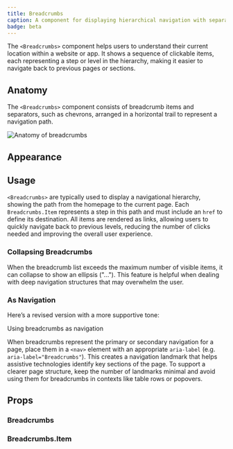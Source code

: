 ```yaml
---
title: Breadcrumbs
caption: A component for displaying hierarchical navigation with separators.
badge: beta
---
```


The `<Breadcrumbs>` component helps users to understand their current location within a website or app. It shows a sequence of clickable items, each representing a step or level in the hierarchy, making it easier to navigate back to previous pages or sections.

## Anatomy

The `<Breadcrumbs>` component consists of breadcrumb items and separators, such as chevrons, arranged in a horizontal trail to represent a navigation path.

<Image
  src="/breadcrumbs/breadcrumbs-anatomy.jpg"
  alt="Anatomy of breadcrumbs"
  width={800}
  height={550}
  className="mx-auto block"
/>

## Appearance

<AppearanceDemo component={title} />

<AppearanceTable component={title} />

## Usage

`<Breadcrumbs>` are typically used to display a navigational hierarchy, showing the path from the homepage to the current page. Each `Breadcrumbs.Item` represents a step in this path and must include an `href` to define its destination. All items are rendered as links, allowing users to quickly navigate back to previous levels, reducing the number of clicks needed and improving the overall user experience.

<ComponentDemo file="./breadcrumbs-appearance.demo.tsx" />

### Collapsing Breadcrumbs

When the breadcrumb list exceeds the maximum number of visible items, it can collapse to show an ellipsis ("..."). This feature is helpful when dealing with deep navigation structures that may overwhelm the user.

<ComponentDemo file="./breadcrumbs-collapsing.demo.tsx" />

### As Navigation

Here’s a revised version with a more supportive tone:

Using breadcrumbs as navigation

When breadcrumbs represent the primary or secondary navigation for a page, place them in a `<nav>` element with an appropriate `aria-label` (e.g. `aria-label="Breadcrumbs"`). This creates a navigation landmark that helps assistive technologies identify key sections of the page. To support a clearer page structure, keep the number of landmarks minimal and avoid using them for breadcrumbs in contexts like table rows or popovers.

<ComponentDemo file="./breadcrumbs-navigation.demo.tsx" />

## Props

<StorybookHintMessage component={title} />

### Breadcrumbs

<PropsTable component={title} />

### Breadcrumbs.Item

<PropsTable component="BreadcrumbsItem" />
